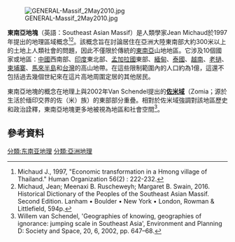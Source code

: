 {{Expand language|1=en|time=2020-12-07T01:31:42+00:00}}
[[File:GENERAL-Massif_2May2010.jpg|thumb]]

'''東南亞地塊'''（英語：Southeast Asian Massif）是人類學家Jean Michaud於1997年提出的地理區域概念<ref>Michaud J., 1997, "Economic transformation in a Hmong village of Thailand." Human Organization 56(2) : 222-232.</ref><ref>Michaud, Jean; Meenaxi B. Ruscheweyh; Margaret B. Swain, 2016. Historical Dictionary of the Peoples of the Southeast Asian Massif. Second Edition. Lanham • Boulder • New York • London, Rowman & Littlefield, 594p.</ref>。該概念旨在討論居住在亞洲大陸東南部大約300米以上的土地上人類社會的問題，因此不僅限於傳統的[[东南亚|東南亞]]山地地區。它涉及10個國家或地區：[[中华人民共和国|中國]]西南部、[[印度|印度]]東北部、[[孟加拉国|孟加拉國]]東部、[[缅甸|緬甸]]、[[泰国|泰國]]、[[越南|越南]]、[[老挝|老撾]]、[[柬埔寨|柬埔寨]]、[[马来半岛|馬來半島]]和[[臺灣|台灣]]的高山地帶。在這些限制範圍內的人口約為1億，這還不包括過去幾個世紀來在這片高地周圍定居的其他居民。

東南亞地塊的概念在地理上與2002年Van Schendel提出的'''[[佐米域|佐米域]]'''（Zomia；源於生活於缅印交界的佐（米）族）的東部部分重疊。相對於佐米域強調對該地區歷史和政治詮釋，東南亞地塊更多地被視為地區和社會空間<ref>Willem van Schendel, 'Geographies of knowing, geographies of ignorance: jumping scale in Southeast Asia', Environment and Planning D: Society and Space, 20, 6, 2002, pp. 647–68.</ref>。

== 參考資料 ==
{{Reflist|2}}
[[分類:东南亚地理|分類:东南亚地理]]
[[分類:亞洲地理|分類:亞洲地理]]